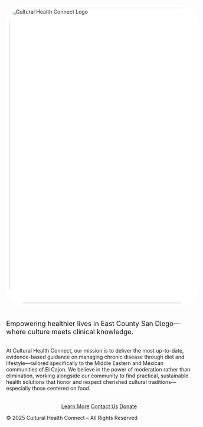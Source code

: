<!-- HERO SECTION -->
<div class="hero">
  <img src="Images/CHClogo.png" alt="Cultural Health Connect Logo" style="width: 800px; border-radius: 50px; background: #fff; padding: 8px; margin-bottom: 18px;">
  <p class="hero-lead" style="font-size:1.3em; color:#111;">
    Empowering healthier lives in East County San Diego—where culture meets clinical knowledge.
  </p>
</div>

<!-- MISSION SECTION -->
<div class="container" style="margin-top: 2rem;">
  <p>
    At Cultural Health Connect, our mission is to deliver the most up-to-date, evidence-based guidance on managing chronic disease through diet and lifestyle—tailored specifically to the Middle Eastern and Mexican communities of El Cajon. We believe in the power of moderation rather than elimination, working alongside our community to find practical, sustainable health solutions that honor and respect cherished cultural traditions—especially those centered on food.
  </p>
<p style="text-align:center; margin-top:2rem;">
<a href="about.html" class="btn">Learn More</a>
<a href="Contact.html" class="btn">Contact Us</a>
<a href="Donate.html" class="btn">Donate</a>
</p>

  <footer>
    © 2025 Cultural Health Connect – All Rights Reserved
  </footer>
</div>

